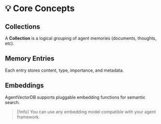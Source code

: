 # 💡 Core Concepts

## Collections

A **Collection** is a logical grouping of agent memories (documents, thoughts, etc).

## Memory Entries

Each entry stores content, type, importance, and metadata.

## Embeddings

AgentVectorDB supports pluggable embedding functions for semantic search.

> [!info]
> You can use any embedding model compatible with your agent framework.